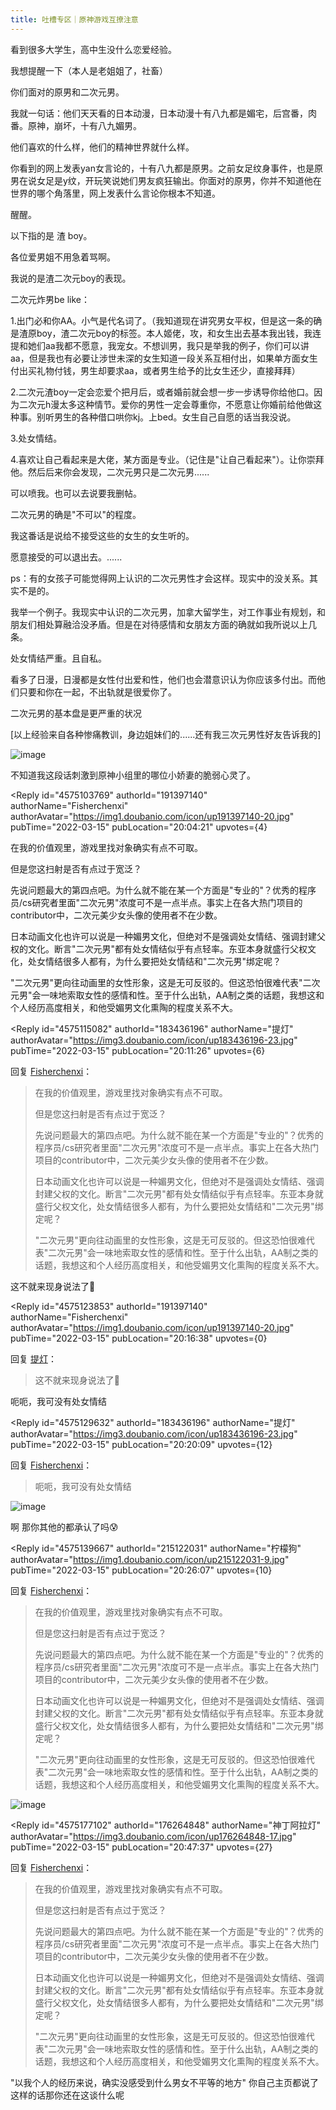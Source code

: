 ```yaml
---
title: 吐槽专区｜原神游戏互撩注意
---
```



<Forum groupName="原神" groupUrl="https://www.douban.com/group/genshin/" archivedAt="2025-05-16T16:42:32.664Z">
  <Post
    id="262370313"
    title="吐槽专区｜原神游戏互撩注意"
    url="https://www.douban.com/group/topic/262370313/?_spm_id=MTk4NjY3OTYw"
    pubTime="2022-03-15"
    highlightUserId="191397140"
  >
看到很多大学生，高中生没什么恋爱经验。

我想提醒一下（本人是老姐姐了，社畜）

你们面对的原男和二次元男。

我就一句话：他们天天看的日本动漫，日本动漫十有八九都是媚宅，后宫番，肉番。原神，崩坏，十有八九媚男。

他们喜欢的什么样，他们的精神世界就什么样。

你看到的网上发表yan女言论的，十有八九都是原男。之前女足纹身事件，也是原男在说女足是y纹，开玩笑说她们男友疯狂输出。你面对的原男，你并不知道他在世界的哪个角落里，网上发表什么言论你根本不知道。

醒醒。

以下指的是 渣 boy。

各位爱男姐不用急着骂啊。

我说的是渣二次元boy的表现。

二次元炸男be like：

1.出门必和你AA。小气是代名词了。（我知道现在讲究男女平权，但是这一条的确是渣原boy，渣二次元boy的标签。本人姬佬，攻，和女生出去基本我出钱，我连提和她们aa我都不愿意，我宠女。不想训男，我只是举我的例子，你们可以讲aa，但是我也有必要让涉世未深的女生知道一段关系互相付出，如果单方面女生付出买礼物付钱，男生却要求aa，或者男生给予的比女生还少，直接拜拜）

2.二次元渣boy一定会恋爱个把月后，或者婚前就会想一步一步诱导你给他口。因为二次元h漫太多这种情节。爱你的男性一定会尊重你，不愿意让你婚前给他做这种事。别听男生的各种借口哄你kj。上bed。女生自己自愿的话当我没说。

3.处女情结。

4.喜欢让自己看起来是大佬，某方面是专业。（记住是"让自己看起来"）。让你崇拜他。然后后来你会发现，二次元男只是二次元男......

可以喷我。也可以去说要我删帖。

二次元男的确是"不可以"的程度。

我这番话是说给不接受这些的女生的女生听的。

愿意接受的可以退出去。......

ps：有的女孩子可能觉得网上认识的二次元男性才会这样。现实中的没关系。其实不是的。

我举一个例子。我现实中认识的二次元男，加拿大留学生，对工作事业有规划，和朋友们相处算融洽没矛盾。但是在对待感情和女朋友方面的确就如我所说以上几条。

处女情结严重。且自私。

看多了日漫，日漫都是女性付出爱和性，他们也会潜意识认为你应该多付出。而他们只要和你在一起，不出轨就是很爱你了。

二次元男的基本盘是更严重的状况

\[以上经验来自各种惨痛教训，身边姐妹们的......还有我三次元男性好友告诉我的\]

![image](https://img9.doubanio.com/view/group_topic/l/public/p536836686.webp)

不知道我这段话刺激到原神小组里的哪位小娇妻的脆弱心灵了。

<Reply
  id="4575103769"
  authorId="191397140"
  authorName="Fisherchenxi"
  authorAvatar="https://img1.doubanio.com/icon/up191397140-20.jpg"
  pubTime="2022-03-15"
  pubLocation="20:04:21"
  upvotes={4}
>
在我的价值观里，游戏里找对象确实有点不可取。

但是您这扫射是否有点过于宽泛？

先说问题最大的第四点吧。为什么就不能在某一个方面是"专业的"？优秀的程序员/cs研究者里面"二次元男"浓度可不是一点半点。事实上在各大热门项目的contributor中，二次元美少女头像的使用者不在少数。

日本动画文化也许可以说是一种媚男文化，但绝对不是强调处女情结、强调封建父权的文化。断言"二次元男"都有处女情结似乎有点轻率。东亚本身就盛行父权文化，处女情结很多人都有，为什么要把处女情结和"二次元男"绑定呢？

"二次元男"更向往动画里的女性形象，这是无可反驳的。但这恐怕很难代表"二次元男"会一味地索取女性的感情和性。至于什么出轨，AA制之类的话题，我想这和个人经历高度相关，和他受媚男文化熏陶的程度关系不大。
</Reply>

<Reply
  id="4575115082"
  authorId="183436196"
  authorName="提灯"
  authorAvatar="https://img3.doubanio.com/icon/up183436196-23.jpg"
  pubTime="2022-03-15"
  pubLocation="20:11:26"
  upvotes={6}
>
回复 [Fisherchenxi](https://www.douban.com/people/191397140/)：
 > 在我的价值观里，游戏里找对象确实有点不可取。
> 
> 但是您这扫射是否有点过于宽泛？
> 
> 先说问题最大的第四点吧。为什么就不能在某一个方面是"专业的"？优秀的程序员/cs研究者里面"二次元男"浓度可不是一点半点。事实上在各大热门项目的contributor中，二次元美少女头像的使用者不在少数。
> 
> 日本动画文化也许可以说是一种媚男文化，但绝对不是强调处女情结、强调封建父权的文化。断言"二次元男"都有处女情结似乎有点轻率。东亚本身就盛行父权文化，处女情结很多人都有，为什么要把处女情结和"二次元男"绑定呢？
> 
> "二次元男"更向往动画里的女性形象，这是无可反驳的。但这恐怕很难代表"二次元男"会一味地索取女性的感情和性。至于什么出轨，AA制之类的话题，我想这和个人经历高度相关，和他受媚男文化熏陶的程度关系不大。

这不就来现身说法了🤔
</Reply>

<Reply
  id="4575123853"
  authorId="191397140"
  authorName="Fisherchenxi"
  authorAvatar="https://img1.doubanio.com/icon/up191397140-20.jpg"
  pubTime="2022-03-15"
  pubLocation="20:16:38"
  upvotes={0}
>
回复 [提灯](https://www.douban.com/people/183436196/)：
 > 这不就来现身说法了🤔

呃呃，我可没有处女情结
</Reply>

<Reply
  id="4575129632"
  authorId="183436196"
  authorName="提灯"
  authorAvatar="https://img3.doubanio.com/icon/up183436196-23.jpg"
  pubTime="2022-03-15"
  pubLocation="20:20:09"
  upvotes={12}
>
回复 [Fisherchenxi](https://www.douban.com/people/191397140/)：
 > 呃呃，我可没有处女情结

![image](https://img3.doubanio.com/view/richtext/large/public/p320297142.jpg)

啊 那你其他的都承认了吗😰
</Reply>

<Reply
  id="4575139667"
  authorId="215122031"
  authorName="柠檬狗"
  authorAvatar="https://img1.doubanio.com/icon/up215122031-9.jpg"
  pubTime="2022-03-15"
  pubLocation="20:26:07"
  upvotes={10}
>
回复 [Fisherchenxi](https://www.douban.com/people/191397140/)：
 > 在我的价值观里，游戏里找对象确实有点不可取。
> 
> 但是您这扫射是否有点过于宽泛？
> 
> 先说问题最大的第四点吧。为什么就不能在某一个方面是"专业的"？优秀的程序员/cs研究者里面"二次元男"浓度可不是一点半点。事实上在各大热门项目的contributor中，二次元美少女头像的使用者不在少数。
> 
> 日本动画文化也许可以说是一种媚男文化，但绝对不是强调处女情结、强调封建父权的文化。断言"二次元男"都有处女情结似乎有点轻率。东亚本身就盛行父权文化，处女情结很多人都有，为什么要把处女情结和"二次元男"绑定呢？
> 
> "二次元男"更向往动画里的女性形象，这是无可反驳的。但这恐怕很难代表"二次元男"会一味地索取女性的感情和性。至于什么出轨，AA制之类的话题，我想这和个人经历高度相关，和他受媚男文化熏陶的程度关系不大。

![image](https://img1.doubanio.com/view/richtext/large/public/p320300800.jpg)
</Reply>

<Reply
  id="4575177102"
  authorId="176264848"
  authorName="神丁阿拉灯"
  authorAvatar="https://img3.doubanio.com/icon/up176264848-17.jpg"
  pubTime="2022-03-15"
  pubLocation="20:47:37"
  upvotes={27}
>
回复 [Fisherchenxi](https://www.douban.com/people/191397140/)：
 > 在我的价值观里，游戏里找对象确实有点不可取。
> 
> 但是您这扫射是否有点过于宽泛？
> 
> 先说问题最大的第四点吧。为什么就不能在某一个方面是"专业的"？优秀的程序员/cs研究者里面"二次元男"浓度可不是一点半点。事实上在各大热门项目的contributor中，二次元美少女头像的使用者不在少数。
> 
> 日本动画文化也许可以说是一种媚男文化，但绝对不是强调处女情结、强调封建父权的文化。断言"二次元男"都有处女情结似乎有点轻率。东亚本身就盛行父权文化，处女情结很多人都有，为什么要把处女情结和"二次元男"绑定呢？
> 
> "二次元男"更向往动画里的女性形象，这是无可反驳的。但这恐怕很难代表"二次元男"会一味地索取女性的感情和性。至于什么出轨，AA制之类的话题，我想这和个人经历高度相关，和他受媚男文化熏陶的程度关系不大。

"以我个人的经历来说，确实没感受到什么男女不平等的地方"
你自己主页都说了这样的话那你还在这谈什么呢
</Reply>
  </Post>
</Forum>
